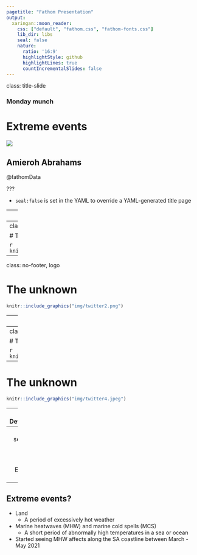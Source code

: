 ```yaml
---
pagetitle: "Fathom Presentation"
output:
  xaringan::moon_reader:
    css: ["default", "fathom.css", "fathom-fonts.css"]
    lib_dir: libs
    seal: false
    nature:
      ratio: '16:9'
      highlightStyle: github
      highlightLines: true
      countIncrementalSlides: false
---
```

class: title-slide

### Monday munch
# Extreme events

![](img/logo.svg)

## Amieroh Abrahams

@fathomData

???

* `seal:false` is set in the YAML to override a YAML-generated title page

---
class: no-footer, logo

# The unknown

```r
knitr::include_graphics("img/twitter_1.png")
```
---
class: no-footer, logo

# The unknown

```r
knitr::include_graphics("img/twitter_1.1.png")
```
---
class: no-footer, logo

# The unknown

```r
knitr::include_graphics("img/twitter2.png")
```
---
class: no-footer, logo

# The unknown

```r
knitr::include_graphics("img/twitter2.2.png")
```
---
class: no-footer, logo

# The unknown

```r
knitr::include_graphics("img/twitter3.png")
```
---
# The unknown

```r
knitr::include_graphics("img/twitter4.jpeg")
```
---
## Detecting

* Downloading the data
  * Freely available
  * Accurate
  * SST
  * Chlorophyll
  * Oxygen concentration
---
class: section-slide-orange
## Extreme events
---
## Extreme events?
* Land
  * A period of excessively hot weather
  
* Marine heatwaves (MHW) and marine cold spells (MCS)
  * A short period of abnormally high temperatures in a sea or ocean

* Started seeing MHW affects along the SA coastline between March - May 2021























